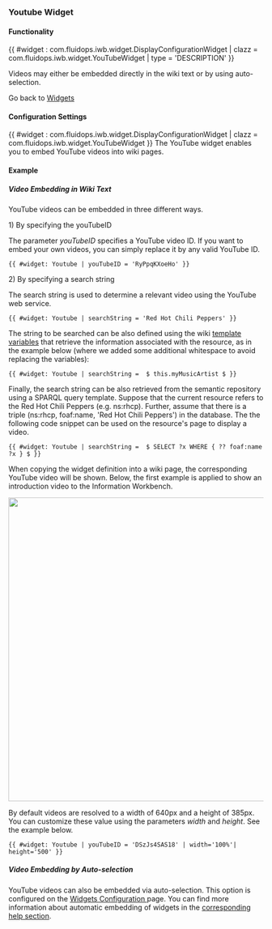 === Youtube Widget ===

==== Functionality ====

{{ #widget : com.fluidops.iwb.widget.DisplayConfigurationWidget
| clazz = com.fluidops.iwb.widget.YouTubeWidget
| type = 'DESCRIPTION'
}}

Videos may either be embedded directly in the wiki text or by using auto-selection.

Go back to [[Help:Widgets | Widgets ]]



==== Configuration Settings ====

{{ #widget : com.fluidops.iwb.widget.DisplayConfigurationWidget
| clazz = com.fluidops.iwb.widget.YouTubeWidget
}}
The YouTube widget enables you to embed YouTube videos into wiki pages.

==== Example ====

===== Video Embedding in Wiki Text =====

YouTube videos can be embedded in three different ways.

1) By specifying the youTubeID

The parameter ''youTubeID'' specifies a YouTube video ID. If you want to embed your own videos, you can simply replace it by any valid YouTube ID. 

<source>
{{ #widget: Youtube | youTubeID = 'RyPpqKXoeHo' }}
</source>

2) By specifying a search string

The search string is used to determine a relevant video using the YouTube web service. 

<source>
{{ #widget: Youtube | searchString = 'Red Hot Chili Peppers' }}
</source>

The string to be searched can be also defined using the wiki [[Help:Wiki | template variables]] that retrieve the information associated with the resource, as in the example below (where we added some additional whitespace to avoid replacing the variables):

<source>
{{ #widget: Youtube | searchString =  $ this.myMusicArtist $ }}
</source>

Finally, the search string can be also retrieved from the semantic repository using a SPARQL query template. Suppose that the current resource refers to the Red Hot Chili Peppers (e.g. ns:rhcp). Further, assume that there is a triple (ns:rhcp, foaf:name, 'Red Hot Chili Peppers') in the database. The the following code snippet can be used on the resource's page to display a video.

<source>
{{ #widget: Youtube | searchString =  $ SELECT ?x WHERE { ?? foaf:name ?x } $ }}
</source>

When copying the widget definition into a wiki page, the corresponding YouTube video will be shown. Below, the first example is applied to show an introduction video to the Information Workbench.

<img src="../images/help/Youtube.PNG" width="600px" />

By default videos are resolved to a width of 640px and a height of 385px. You can customize these value using the parameters ''width'' and ''height''. See the example below.

<source>
{{ #widget: Youtube | youTubeID = 'DSzJs4SAS18' | width='100%'| height='500' }}
</source>

===== Video Embedding by Auto-selection =====

YouTube videos can also be embedded via auto-selection. This option is configured on the [[ Admin:Widgets | Widgets Configuration ]] page. You can find more information about automatic embedding of widgets in the [[ Help:WidgetConfiguration | corresponding help section]].